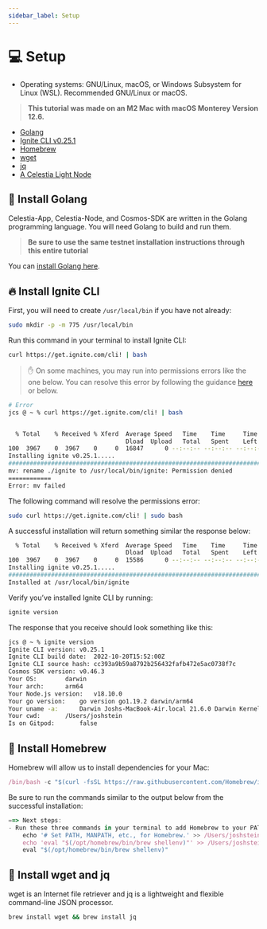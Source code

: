 ```yaml
---
sidebar_label: Setup
---
```



# 💻 Setup

- Operating systems: GNU/Linux, macOS, or Windows Subsystem for Linux (WSL).
Recommended GNU/Linux or macOS.

> **This tutorial was made on an M2 Mac with macOS Monterey Version 12.6.**

- [Golang](https://go.dev/)
- [Ignite CLI v0.25.1](https://github.com/ignite/cli/)
- [Homebrew](https://brew.sh/)
- [wget](https://www.gnu.org/software/wget/)
- [jq](https://stedolan.github.io/jq/)
- [A Celestia Light Node](/nodes/light-node/)

## 🏃 Install Golang

Celestia-App, Celestia-Node, and Cosmos-SDK are written in the Golang
programming language. You will need Golang to build and run them.
> **Be sure to use the same testnet installation instructions through this
entire tutorial**

You can [install Golang here](./environment.mdx#install-golang).

## 🔥 Install Ignite CLI

First, you will need to create `/usr/local/bin` if you have not already:

```bash
sudo mkdir -p -m 775 /usr/local/bin
```

Run this command in your terminal to install Ignite CLI:

```bash
curl https://get.ignite.com/cli! | bash
```

> ✋ On some machines, you may run into permissions errors like the one below.
You can resolve this error by following the guidance
[here](https://docs.ignite.com/guide/install#write-permission) or below.

```bash
# Error
jcs @ ~ % curl https://get.ignite.com/cli! | bash


  % Total    % Received % Xferd  Average Speed   Time    Time     Time  Current
                                 Dload  Upload   Total   Spent    Left  Speed
100  3967    0  3967    0     0  16847      0 --:--:-- --:--:-- --:--:-- 17475
Installing ignite v0.25.1.....
######################################################################## 100.0%
mv: rename ./ignite to /usr/local/bin/ignite: Permission denied
============
Error: mv failed
```

The following command will resolve the permissions error:

```bash
sudo curl https://get.ignite.com/cli! | sudo bash
```

A successful installation will return something similar the response below:

```bash
  % Total    % Received % Xferd  Average Speed   Time    Time     Time  Current
                                 Dload  Upload   Total   Spent    Left  Speed
100  3967    0  3967    0     0  15586      0 --:--:-- --:--:-- --:--:-- 15931
Installing ignite v0.25.1.....
######################################################################## 100.0%
Installed at /usr/local/bin/ignite
```

Verify you’ve installed Ignite CLI by running:

```bash
ignite version
```

The response that you receive should look something like this:

```bash
jcs @ ~ % ignite version
Ignite CLI version:	v0.25.1
Ignite CLI build date:	2022-10-20T15:52:00Z
Ignite CLI source hash:	cc393a9b59a8792b256432fafb472e5ac0738f7c
Cosmos SDK version:	v0.46.3
Your OS:		darwin
Your arch:		arm64
Your Node.js version:	v18.10.0
Your go version:	go version go1.19.2 darwin/arm64
Your uname -a:		Darwin Joshs-MacBook-Air.local 21.6.0 Darwin Kernel Version 21.6.0: Mon Aug 22 20:20:07 PDT 2022; root:xnu-8020.140.49~2/RELEASE_ARM64_T8110 arm64
Your cwd:		/Users/joshstein
Is on Gitpod:		false
```

## 🍺 Install Homebrew

Homebrew will allow us to install dependencies for your Mac:

```jsx
/bin/bash -c "$(curl -fsSL https://raw.githubusercontent.com/Homebrew/install/HEAD/install.sh)"
```

Be sure to run the commands similar to the output below from the successful installation:

```jsx
==> Next steps:
- Run these three commands in your terminal to add Homebrew to your PATH:
    echo '# Set PATH, MANPATH, etc., for Homebrew.' >> /Users/joshstein/.zprofile
    echo 'eval "$(/opt/homebrew/bin/brew shellenv)"' >> /Users/joshstein/.zprofile
    eval "$(/opt/homebrew/bin/brew shellenv)"
```

## 🏃 Install wget and jq

wget is an Internet file retriever and jq is a lightweight and flexible
command-line JSON processor.

```bash
brew install wget && brew install jq
```
